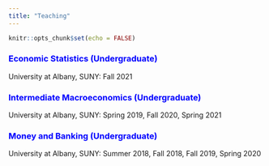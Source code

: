 ```yaml
---
title: "Teaching"
---
```


```r
knitr::opts_chunk$set(echo = FALSE)
```
### <span style="color: blue;">Economic Statistics (Undergraduate)</span>

University at Albany, SUNY: Fall 2021


### <span style="color: blue;">Intermediate Macroeconomics (Undergraduate)</span>

University at Albany, SUNY: Spring 2019, Fall 2020, Spring 2021



### <span style="color: blue;">Money and Banking (Undergraduate)</span>

University at Albany, SUNY: Summer 2018, Fall 2018, Fall 2019, Spring 2020